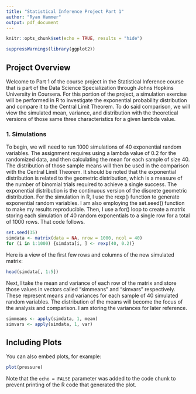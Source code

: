 ```yaml
---
title: "Statistical Inference Project Part 1"
author: "Ryan Hammer"
output: pdf_document
---
```

```r
knitr::opts_chunk$set(echo = TRUE, results = "hide")
```
```r
suppressWarnings(library(ggplot2))
```
## Project Overview

Welcome to Part 1 of the course project in the Statistical Inference course that is part of the Data Science Specialization through Johns Hopkins University in Coursera. For this portion of the project, a simulation exercise will be performed in R to investigate the exponential probability distribution and compare it to the Central Limit Theorem. To do said comparison, we will view the simulated mean, variance, and distribution with the theoretical versions of those same three characteristics for a given lambda value.

### 1. Simulations
To begin, we will need to run 1000 simulations of 40 exponential random variables. The assignment requires using a lambda value of 0.2 for the randomized data, and then calculating the mean for each sample of size 40. The distribution of those sample means will then be used in the comparison with the Central Limit Theorem. It should be noted that the exponential distribution is related to the geometric distribution, which is a measure of the number of binomial trials required to achieve a single success. The exponential distribution is the continuous version of the discrete geometric distribution.
For the simulation in R, I use the rexp() function to generate exponential random variables. I am also employing the set.seed() function to make my results reproducible. Then, I use a for() loop to create a matrix storing each simulation of 40 random exponentials to a single row for a total of 1000 rows. That code follows.

```r
set.seed(35)
simdata <- matrix(data = NA, nrow = 1000, ncol = 40)
for (i in 1:1000) {simdata[i, ] <- rexp(40, 0.2)}
```

Here is a view of the first few rows and columns of the new simulated matrix:

```r
head(simdata[, 1:5])
```

Next, I take the mean and variance of each row of the matrix and store those values in vectors called "simmeans" and "simvars" respectively. These represent means and variances for each sample of 40 simulated random variables. The distribution of the means will become the focus of the analysis and comparison. I am storing the variances for later reference.

```r
simmeans <- apply(simdata, 1, mean)
simvars <- apply(simdata, 1, var)
```


## Including Plots

You can also embed plots, for example:

```r
plot(pressure)
```

Note that the `echo = FALSE` parameter was added to the code chunk to prevent printing of the R code that generated the plot.
